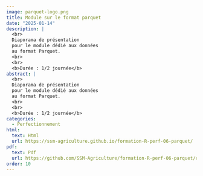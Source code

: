 ```yaml
---
image: parquet-logo.png
title: Module sur le format parquet
date: "2025-01-14"
description: |
  <br>
  Diaporama de présentation
  pour le module dédié aux données
  au format Parquet. 
  <br>
  <br>
  <b>Durée : 1/2 journée</b> 
abstract: |
  <br>
  Diaporama de présentation
  pour le module dédié aux données
  au format Parquet. 
  <br>
  <br>
  <b>Durée : 1/2 journée</b> 
categories:
  - Perfectionnement
html:
  text: Html
  url: https://ssm-agriculture.github.io/formation-R-perf-06-parquet/
pdf:
  text: Pdf 
  url: https://github.com/SSM-Agriculture/formation-R-perf-06-parquet/raw/main/diaporama_pdf/Diaporama_modules_parquet.pdf
order: 10
---
```

